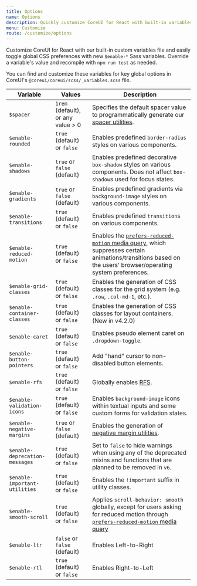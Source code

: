 ```yaml
---
title: Options
name: Options
description: Quickly customize CoreUI for React with built-in variables to easily toggle global CSS preferences for controlling style and behavior.
menu: Customize
route: /customize/options
---
```


Customize CoreUI for React with our built-in custom variables file and easily toggle global CSS preferences with new `$enable-*` Sass variables. Override a variable's value and recompile with `npm run test` as needed.

You can find and customize these variables for key global options in CoreUI's `@coreui/coreui/scss/_variables.scss` file.

| Variable                       | Values                             | Description                                                                            |
| ------------------------------ | ---------------------------------- | -------------------------------------------------------------------------------------- |
| `$spacer`                      | `1rem` (default), or any value > 0 | Specifies the default spacer value to programmatically generate our [spacer utilities](https://coreui.io/docs/utilities/spacing). |
| `$enable-rounded`              | `true` (default) or `false`        | Enables predefined `border-radius` styles on various components. |
| `$enable-shadows`              | `true` or `false` (default)        | Enables predefined decorative `box-shadow` styles on various components. Does not affect `box-shadow`s used for focus states. |
| `$enable-gradients`            | `true` or `false` (default)        | Enables predefined gradients via `background-image` styles on various components. |
| `$enable-transitions`          | `true` (default) or `false`        | Enables predefined `transition`s on various components. |
| `$enable-reduced-motion`       | `true` (default) or `false`        | Enables the [`prefers-reduced-motion` media query](https://coreui.io/docs/getting-started/accessibility#reduced-motion), which suppresses certain animations/transitions based on the users' browser/operating system preferences. |
| `$enable-grid-classes`         | `true` (default) or `false`        | Enables the generation of CSS classes for the grid system (e.g. `.row`, `.col-md-1`, etc.). |
| `$enable-container-classes`    | `true` (default) or `false`        | Enables the generation of CSS classes for layout containers. (New in v4.2.0) |
| `$enable-caret`                | `true` (default) or `false`        | Enables pseudo element caret on `.dropdown-toggle`. |
| `$enable-button-pointers`      | `true` (default) or `false`        | Add "hand" cursor to non-disabled button elements. |
| `$enable-rfs`                  | `true` (default) or `false`        | Globally enables [RFS](https://coreui.io/docs/getting-started/rfs). |
| `$enable-validation-icons`     | `true` (default) or `false`        | Enables `background-image` icons within textual inputs and some custom forms for validation states. |
| `$enable-negative-margins`     | `true` or `false` (default)        | Enables the generation of [negative margin utilities](https://coreui.io/docs/utilities/spacing#negative-margin). |
| `$enable-deprecation-messages` | `true` (default) or `false`        | Set to `false` to hide warnings when using any of the deprecated mixins and functions that are planned to be removed in `v6`. |
| `$enable-important-utilities`  | `true` (default) or `false`        | Enables the `!important` suffix in utility classes. |
| `$enable-smooth-scroll`        | `true` (default) or `false`        | Applies `scroll-behavior: smooth` globally, except for users asking for reduced motion through [`prefers-reduced-motion` media query](https://coreui.io/docs/getting-started/accessibility#reduced-motion) |
| `$enable-ltr`                  | `false` or `false` (default)       | Enables Left-to-Right |
| `$enable-rtl`                  | `true` (default) or `false`        | Enables Right-to-Left |

